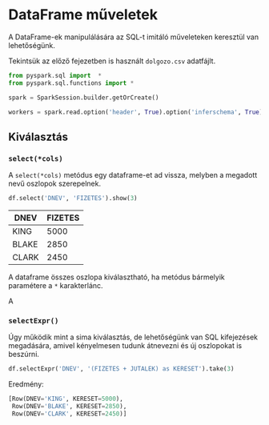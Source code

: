 # DataFrame műveletek

A DataFrame-ek manipulálására az SQL-t imitáló műveleteken keresztül van lehetőségünk.

Tekintsük az előző fejezetben is használt `dolgozo.csv` adatfájlt.

```py
from pyspark.sql import  *
from pyspark.sql.functions import *

spark = SparkSession.builder.getOrCreate()

workers = spark.read.option('header', True).option('inferschema', True).csv('dolgozo.csv')
```



## Kiválasztás

### `select(*cols)`

A `select(*cols)` metódus egy dataframe-et ad vissza, melyben a megadott nevű oszlopok szerepelnek.

```py
df.select('DNEV', 'FIZETES').show(3)
```

| DNEV  | FIZETES |
|-------|---------|
| KING  | 5000    |
| BLAKE | 2850    |
| CLARK | 2450    |

A dataframe összes oszlopa kiválasztható, ha metódus bármelyik paramétere a `*` karakterlánc.

A

### `selectExpr()`

Úgy működik mint a sima kiválasztás, de lehetőségünk van SQL kifejezések megadására, amivel kényelmesen tudunk átnevezni
és új oszlopokat is beszúrni.

```py
df.selectExpr('DNEV', '(FIZETES + JUTALEK) as KERESET').take(3)
```

Eredmény:

```py
[Row(DNEV='KING', KERESET=5000),
 Row(DNEV='BLAKE', KERESET=2850),
 Row(DNEV='CLARK', KERESET=2450)]
```

